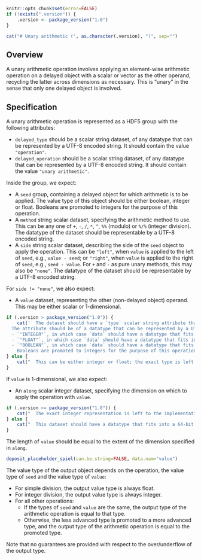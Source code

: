 ```r
knitr::opts_chunk$set(error=FALSE)
if (!exists(".version")) {
    .version <- package_version("1.0")
}
```

```r
cat("# Unary arithmetic (", as.character(.version), ")", sep="")
```

## Overview

A unary arithmetic operation involves applying an element-wise arithmetic operation on a delayed object with a scalar or vector as the other operand,
recycling the latter across dimensions as necessary.
This is "unary" in the sense that only one delayed object is involved.

## Specification

A unary arithmetic operation is represented as a HDF5 group with the following attributes:

- `delayed_type` should be a scalar string dataset, of any datatype that can be represented by a UTF-8 encoded string.
  It should contain the value `"operation"`.
- `delayed_operation` should be a scalar string dataset, of any datatype that can be represented by a UTF-8 encoded string.
  It should contain the value `"unary arithmetic"`.

Inside the group, we expect:

- A `seed` group, containing a delayed object for which arithmetic is to be applied.
  The value type of this object should be either boolean, integer or float.
  Booleans are promoted to integers for the purpose of this operation.
- A `method` string scalar dataset, specifying the arithmetic method to use.
  This can be any one of `+`, `-`, `/`, `*`, `^`, `%%` (modulo) or `%/%` (integer division).
  The datatype of the dataset should be representable by a UTF-8 encoded string.
- A `side` string scalar dataset, describing the side of the `seed` object to apply the operation.
  This can be `"left"`, when `value` is applied to the left of `seed`, e.g., `value - seed`;
  or `"right"`, when `value` is applied to the right of `seed`, e.g., `seed - value`.
  For `+` and `-` as pure unary methods, this may also be `"none"`.
  The datatype of the dataset should be representable by a UTF-8 encoded string.

For `side != "none"`, we also expect:

- A `value` dataset, representing the other (non-delayed object) operand.
  This may be either scalar or 1-dimensional.
```r
if (.version > package_version("1.0")) {
    cat('  The dataset should have a `type` scalar string attribute that specifies the value type of the other operand. 
  The attribute should be of a datatype that can be represented by a UTF-8 encoded string, and should hold one of the following values:
  - `"INTEGER"`, in which case `data` should have a datatype that fits into a 32-bit signed integer.
  - `"FLOAT"`, in which case `data` should have a datatype that fits into a 64-bit float.
  - `"BOOLEAN"`, in which case `data` should have a datatype that fits into a 8-bit signed integer.
    Booleans are promoted to integers for the purpose of this operation.')
} else {
    cat("  This can be either integer or float; the exact type is left to the implementation.")
}
```

If `value` is 1-dimensional, we also expect:

- An `along` scalar integer dataset, specifying the dimension on which to apply the operation with `value`.
```r
if (.version <= package_version("1.0")) {
    cat("  The exact integer representation is left to the implementation.")
} else {
    cat("  This dataset should have a datatype that fits into a 64-bit unsigned integer.")
}
```
  The length of `value` should be equal to the extent of the dimension specified in `along`.

```r
deposit_placeholder_spiel(can.be.string=FALSE, data.nam="value")
```

The value type of the output object depends on the operation, the value type of `seed` and the value type of `value`:

- For simple division, the output value type is always float.
- For integer division, the output value type is always integer.
- For all other operations:
  - If the types of `seed` and `value` are the same, the output type of the arithmetic operation is equal to that type.
  - Otherwise, the less advanced type is promoted to a more advanced type, and the output type of the arithmetic operation is equal to the promoted type.

Note that no guarantees are provided with respect to the over/underflow of the output type.
